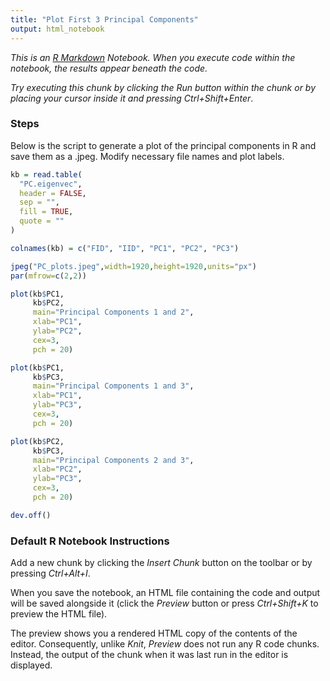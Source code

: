```yaml
---
title: "Plot First 3 Principal Components"
output: html_notebook
---
```


*This is an [R Markdown](http://rmarkdown.rstudio.com) Notebook. When you execute code within the notebook, the results appear beneath the code.*

*Try executing this chunk by clicking the Run button within the chunk or by placing your cursor inside it and pressing Ctrl+Shift+Enter*. 

### Steps
Below is the script to generate a plot of the principal components in R and save them as a .jpeg. Modify necessary file names and plot labels.

```r
kb = read.table(
  "PC.eigenvec",  
  header = FALSE, 
  sep = "", 
  fill = TRUE, 
  quote = ""
)

colnames(kb) = c("FID", "IID", "PC1", "PC2", "PC3")

jpeg("PC_plots.jpeg",width=1920,height=1920,units="px")
par(mfrow=c(2,2))

plot(kb$PC1,
     kb$PC2,
     main="Principal Components 1 and 2",
     xlab="PC1",
     ylab="PC2", 
     cex=3, 
     pch = 20)

plot(kb$PC1,
     kb$PC3,
     main="Principal Components 1 and 3",
     xlab="PC1",
     ylab="PC3", 
     cex=3, 
     pch = 20)

plot(kb$PC2,
     kb$PC3,
     main="Principal Components 2 and 3",
     xlab="PC2",
     ylab="PC3", 
     cex=3, 
     pch = 20)

dev.off()
```


### Default R Notebook Instructions


Add a new chunk by clicking the *Insert Chunk* button on the toolbar or by pressing *Ctrl+Alt+I*.

When you save the notebook, an HTML file containing the code and output will be saved alongside it (click the *Preview* button or press *Ctrl+Shift+K* to preview the HTML file).

The preview shows you a rendered HTML copy of the contents of the editor. Consequently, unlike *Knit*, *Preview* does not run any R code chunks. Instead, the output of the chunk when it was last run in the editor is displayed.
